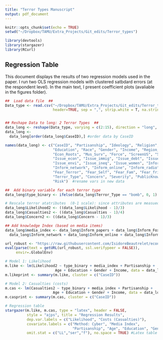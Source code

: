 ```yaml
---
title: "Terror Types Manuscript"
output: pdf_document
---
```


```r
knitr::opts_chunk$set(echo = TRUE)
setwd("~/Dropbox/TAMU/Extra_Projects/Git_edits/Terror_types")

library(devtools)
library(stargazer)
library(RCurl)
```

## Regression Table

This document displays the results of two regression models used in the paper. I run two OLS regression models with clustered satbdard errors (at the respondent level). In the main text, I present coefficient plots (avaliable in the figures folder). 

```r

##  Load data file  ##
Data_type <- read.csv("~/Dropbox/TAMU/Extra_Projects/Git_edits/Terror_types/Data/TerrorTypes_EditNov19.csv", 
                      header=TRUE, sep = ",", strip.white = T, na.strings = "")


## Reshape Data to long: 2 Terror Types  ##
data_long <- reshape(Data_type, varying = c(2:15), direction = "long", idvar = "CaseID", sep = "_", timevar = "order")
data_long <- 
  data_long[order(data_long$CaseID),] #order data by CaseID

names(data_long) <- c("CaseID", "Partisanship", "Ideology", "Religion", "Age", "Age_group",
                      "Education", "Race", "Gender", "Income", "Region_4", "Region_9", "Internet", "Informed_Terror", 
                      "Econ_Roots", "Mus_Surv", "Force", "ScreenUS", "ScreenForg", "No_Immig", "No_Refugee", "Track_Phones",
                      "Issue_econ", "Issue_immig", "Issue_debt", "Issue_energy", "Issue_health", "Issue_climate", "Issue_terror",
                      "Issue_envi", "Issue_ineq", "Issue_women", "Inform_papers", "Inform_Fox", "Inform_CNN", "Inform_MSNBC",
                      "Inform_network", "Inform_online", "Inform_radio", "Inform_social",
                      "Fear_Terror", "Fear_Self", "Fear_Fam", "Fear_friend",
                      "Terror_Type", "Concern", "Severity", "PublicKnow", "ExpertKnow", "Casualties", "Likelihood", 
                      "Risk")  #rename vars in new data

##  Add binary variable for each terror type  
data_long$type_binary <- ifelse(data_long$Terror_Type == "bomb", 0, 1)

# Rescale terror atatributes  (0-1 scale): since attributes are measued on different scales
data_long$Likelihood2 <- ((data_long$Likelihood - 1)/3)
data_long$Casualties2 <- ((data_long$Casualties - 1)/4)
data_long$Concern2 <- ((data_long$Concern - 1)/3)

## Add knowledge Index (based on media items)
data_long$media_index <- data_long$Inform_papers + data_long$Inform_Fox + data_long$Inform_CNN + data_long$Inform_MSNBC +
  data_long$Inform_network + data_long$Inform_online + data_long$Inform_radio + data_long$Inform_social
```


```r
url_robust <- "https://raw.githubusercontent.com/IsidoreBeautrelet/economictheoryblog/master/robust_summary.R"
eval(parse(text = getURL(url_robust, ssl.verifypeer = FALSE)),
     envir=.GlobalEnv)

# Model 1: Likelihood  
m.like <- lm(Likelihood2 ~ type_binary + media_index + Partisanship +
                       Age + Education + Gender + Income, data = data_long)
m.likeprint <- summary(m.like, cluster = c("CaseID"))

# Model 2: Casualties (costs)  
m.cas <- lm(Casualties2 ~ type_binary + media_index + Partisanship +
                      Age + Education + Gender + Income, data = data_long)
m.casprint <- summary(m.cas, cluster = c("CaseID"))

# Regression table 
stargazer(m.like, m.cas, type = "latex", header = FALSE, 
          style = "ajps", title = "Regression Results", 
          dep.var.labels = c("Likelihood", "Costs (Casualties)"),
          covariate.labels = c("Method: Cyber", "Media Index",
                               "Partisanship", "Age", "Education", "Gender", "Income"),
          omit.stat = c("LL","ser","f"), no.space = TRUE) #Latex table

```

